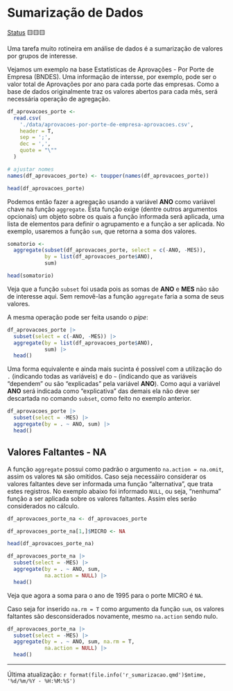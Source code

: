 # Sumarização de Dados

[Status](convencoes.html#status-do-material) 🟨🟨🟨

Uma tarefa muito rotineira em análise de dados é a sumarização de valores por grupos de interesse.

Vejamos um exemplo na base Estatísticas de Aprovações - Por Porte de Empresa (BNDES). Uma informação de intersse, por exemplo, pode ser o valor total de Aprovações por ano para cada porte das empresas. Como a base de dados originalmente traz os valores abertos para cada mês, será necessária operação de agregação.

```r
df_aprovacoes_porte <-
  read.csv(
    './data/aprovacoes-por-porte-de-empresa-aprovacoes.csv',
    header = T,
    sep = ';',
    dec = ',',
    quote = "\""
  )

# ajustar nomes
names(df_aprovacoes_porte) <- toupper(names(df_aprovacoes_porte))

head(df_aprovacoes_porte)
```

Podemos então fazer a agregação usando a variável **ANO** como variável chave na função `aggregate`. Esta função exige (dentre outros argumentos opcionais) um objeto sobre os quais a função informada será aplicada, uma lista de elementos para definir o agrupamento e a função a ser aplicada. No exemplo, usaremos a função `sum`, que retorna a soma dos valores.

```r
somatorio <-
  aggregate(subset(df_aprovacoes_porte, select = c(-ANO, -MES)),
            by = list(df_aprovacoes_porte$ANO),
            sum)

head(somatorio)
```

Veja que a função `subset` foi usada pois as somas de **ANO** e **MES** não são de interesse aqui. Sem removê-las a função `aggregate` faria a soma de seus valores.

A mesma operação pode ser feita usando o *pipe*:

```r
df_aprovacoes_porte |>
  subset(select = c(-ANO, -MES)) |> 
  aggregate(by = list(df_aprovacoes_porte$ANO),
            sum) |> 
  head()
```

Uma forma equivalente e ainda mais sucinta é possível com a utilização do `.` (indicando todas as variáveis) e do `~` (indicando que as variáveis "dependem" ou são "explicadas" pela variável **ANO**). Como aqui a variável **ANO** será indicada como "explicativa" das demais ela não deve ser descartada no comando `subset`, como feito no exemplo anterior.

```r
df_aprovacoes_porte |>
  subset(select = -MES) |> 
  aggregate(by = . ~ ANO, sum) |> 
  head()
```

## Valores Faltantes - NA

A função `aggregate` possui como padrão o argumento `na.action = na.omit`, assim os valores `NA` são omitidos. Caso seja necessáiro considerar os valores faltantes deve ser informada uma função "alternativa", que trata estes registros. No exemplo abaixo foi informado `NULL`, ou seja, "nenhuma" função a ser aplicada sobre os valores faltantes. Assim eles serão considerados no cálculo.

```r
df_aprovacoes_porte_na <- df_aprovacoes_porte

df_aprovacoes_porte_na[1,]$MICRO <- NA

head(df_aprovacoes_porte_na)

df_aprovacoes_porte_na |>
  subset(select = -MES) |>
  aggregate(by = . ~ ANO, sum, 
            na.action = NULL) |>
  head()
```

Veja que agora a soma para o ano de 1995 para o porte MICRO é `NA`.

Caso seja for inserido `na.rm = T` como argumento da função `sum`, os valores faltantes são desconsiderados novamente, mesmo `na.action` sendo nulo.

```r
df_aprovacoes_porte_na |>
  subset(select = -MES) |>
  aggregate(by = . ~ ANO, sum, na.rm = T,
            na.action = NULL) |>
  head()
```

------------------------------------------------------------------------

Última atualização: `r format(file.info('r_sumarizacao.qmd')$mtime, '%d/%m/%Y - %H:%M:%S')`
